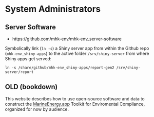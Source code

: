 # System Administrators {#sysadmins}

## Server Software

- https://github.com/mhk-env/mhk-env_server-software


Symbolically link (`ln -s`) a Shiny server app from within the Github repo (`mhk-env_shiny-apps`) to the active folder `/srv/shiny-server` from where Shiny apps get served:

```
ln -s /share/github/mhk-env_shiny-apps/report-gen2 /srv/shiny-server/report
```

## OLD (bookdown)

This website describes how to use open-source software and data to construct the [MarineEnergy.app](https://MarineEnergy.app) Toolkit for Enviromental Compliance, organized for now by audience.
